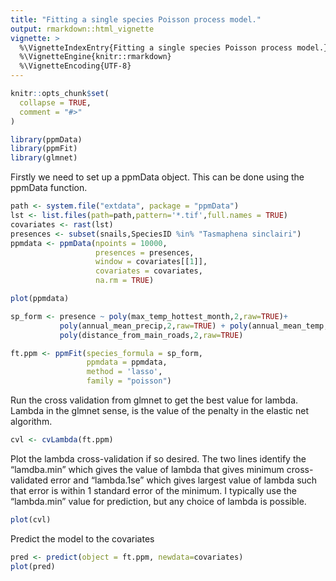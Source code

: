 ```yaml
---
title: "Fitting a single species Poisson process model."
output: rmarkdown::html_vignette
vignette: >
  %\VignetteIndexEntry{Fitting a single species Poisson process model.}
  %\VignetteEngine{knitr::rmarkdown}
  %\VignetteEncoding{UTF-8}
---
```


```r
knitr::opts_chunk$set(
  collapse = TRUE,
  comment = "#>"
)
```

```r
library(ppmData)
library(ppmFit)
library(glmnet)
```


Firstly we need to set up a ppmData object. This can be done using the ppmData function.

```r
path <- system.file("extdata", package = "ppmData")
lst <- list.files(path=path,pattern='*.tif',full.names = TRUE)
covariates <- rast(lst)
presences <- subset(snails,SpeciesID %in% "Tasmaphena sinclairi")
ppmdata <- ppmData(npoints = 10000,
                   presences = presences,
                   window = covariates[[1]],
                   covariates = covariates,
                   na.rm = TRUE)
```

```r
plot(ppmdata)
```

```r
sp_form <- presence ~ poly(max_temp_hottest_month,2,raw=TRUE)+
           poly(annual_mean_precip,2,raw=TRUE) + poly(annual_mean_temp,2,raw=TRUE) +
           poly(distance_from_main_roads,2,raw=TRUE)

ft.ppm <- ppmFit(species_formula = sp_form,
                 ppmdata = ppmdata,
                 method = 'lasso',
                 family = "poisson")
```

Run the cross validation from glmnet to get the best value for lambda. Lambda in the glmnet sense, is the value of the penalty in the elastic net algorithm.
```r
cvl <- cvLambda(ft.ppm)
```

Plot the lambda cross-validation if so desired. The two lines identify the "lamdba.min" which gives the value of lambda that gives minimum cross-validated error and "lambda.1se" which gives largest value of lambda such that error is within 1 standard error of the minimum. I typically use the "lambda.min" value for prediction, but any choice of lambda is possible.
```r
plot(cvl)
```

Predict the model to the covariates 
```r
pred <- predict(object = ft.ppm, newdata=covariates)
plot(pred)
```

